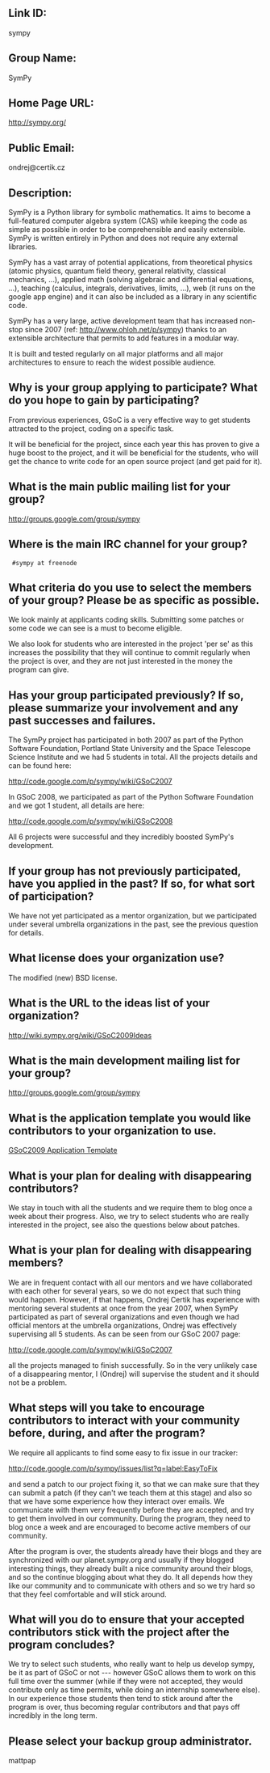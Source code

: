 == Link ID: ==

sympy

== Group Name: ==

SymPy

== Home Page URL: ==

http://sympy.org/

== Public Email: ==

ondrej@certik.cz

== Description: ==

SymPy is a Python library for symbolic mathematics. It aims to become a full-featured computer algebra system (CAS) while keeping the code as simple as possible in order to be comprehensible and easily extensible. SymPy is written entirely in Python and does not require any external libraries.

SymPy has a vast array of potential applications, from theoretical physics (atomic physics, quantum field theory, general relativity, classical mechanics, ...), applied math (solving algebraic and differential equations, ...), teaching (calculus, integrals, derivatives, limits, ...), web (it runs on the google app engine) and it can also be included as a library in any scientific code.

SymPy has a very large, active development team that has increased non-stop since 2007 (ref: http://www.ohloh.net/p/sympy) thanks to an extensible architecture that permits to add features in a modular way.

It is built and tested regularly on all major platforms and all major architectures to ensure to reach the widest possible audience.

== Why is your group applying to participate? What do you hope to gain by participating? ==

From previous experiences, GSoC is a very effective way to get students attracted to the project, coding on a specific task.

It will be beneficial for the project, since each year this has proven to give a huge boost to the project, and it will be beneficial for the students, who will get the chance to write code for an open source project (and get paid for it).

== What is the main public mailing list for your group? ==

http://groups.google.com/group/sympy

== Where is the main IRC channel for your group? ==

  #sympy at freenode

== What criteria do you use to select the members of your group? Please be as specific as possible. ==

We look mainly at applicants coding skills. Submitting some patches or some code we can see is a must to become eligible.

We also look for students who are interested in the project 'per se' as this increases the possibility that they will continue to commit regularly when the project is over, and they are not just interested in the money the program can give.

== Has your group participated previously? If so, please summarize your involvement and any past successes and failures. ==

The SymPy project has participated in both 2007 as part of the Python Software Foundation, Portland State University and the Space Telescope Science Institute and we had 5 students in total. All the projects details and can be found here:

http://code.google.com/p/sympy/wiki/GSoC2007

In GSoC 2008, we participated as part of the Python Software Foundation and we got 1 student, all details are here:

http://code.google.com/p/sympy/wiki/GSoC2008

All 6 projects were successful and they incredibly boosted SymPy's development.

== If your group has not previously participated, have you applied in the past? If so, for what sort of participation? ==

We have not yet participated as a mentor organization, but we participated under several umbrella organizations in the past, see the previous question for details.

== What license does your organization use? ==

The modified (new) BSD license.

== What is the URL to the ideas list of your organization? ==

http://wiki.sympy.org/wiki/GSoC2009Ideas

== What is the main development mailing list for your group? ==

http://groups.google.com/group/sympy

== What is the application template you would like contributors to your organization to use. ==

[[GSoC2009 Application Template]]

== What is your plan for dealing with disappearing contributors? ==

We stay in touch with all the students and we require them to blog once a week about their progress. Also, we try to select students who are really interested in the project, see also the questions below about patches.

== What is your plan for dealing with disappearing members? ==

We are in frequent contact with all our mentors and we have collaborated with each other for several years, so we do not expect that such thing would happen. However, if that happens, Ondrej Certik has experience with mentoring several students at once from the year 2007, when SymPy participated as part of several organizations and even though we had official mentors at the umbrella organizations, Ondrej was effectively supervising all 5 students. As can be seen from our GSoC 2007 page:

http://code.google.com/p/sympy/wiki/GSoC2007

all the projects managed to finish successfully. So in the very unlikely case of a disappearing mentor, I (Ondrej) will supervise the student and it should not be a problem.

== What steps will you take to encourage contributors to interact with your community before, during, and after the program? ==

We require all applicants to find some easy to fix issue in our tracker:

http://code.google.com/p/sympy/issues/list?q=label:EasyToFix

and send a patch to our project fixing it, so that we can make sure that they can submit a patch (if they can't we teach them at this stage) and also so that we have some experience how they interact over emails. We communicate with them very frequently before they are accepted, and try to get them involved in our community. During the program, they need to blog once a week and are encouraged to become active members of our community.

After the program is over, the students already have their blogs and they are synchronized with our planet.sympy.org and usually if they blogged interesting things, they already built a nice community around their blogs, and so the continue blogging about what they do. It all depends how they like our community and to communicate with others and so we try hard so that they feel comfortable and will stick around.

== What will you do to ensure that your accepted contributors stick with the project after the program concludes? ==

We try to select such students, who really want to help us develop sympy, be it as part of GSoC or not --- however GSoC allows them to work on this full time over the summer (while if they were not accepted, they would contribute only as time permits, while doing an internship somewhere else). In our experience those students then tend to stick around after the program is over, thus becoming regular contributors and that pays off incredibly in the long term.

== Please select your backup group administrator. ==

mattpap
